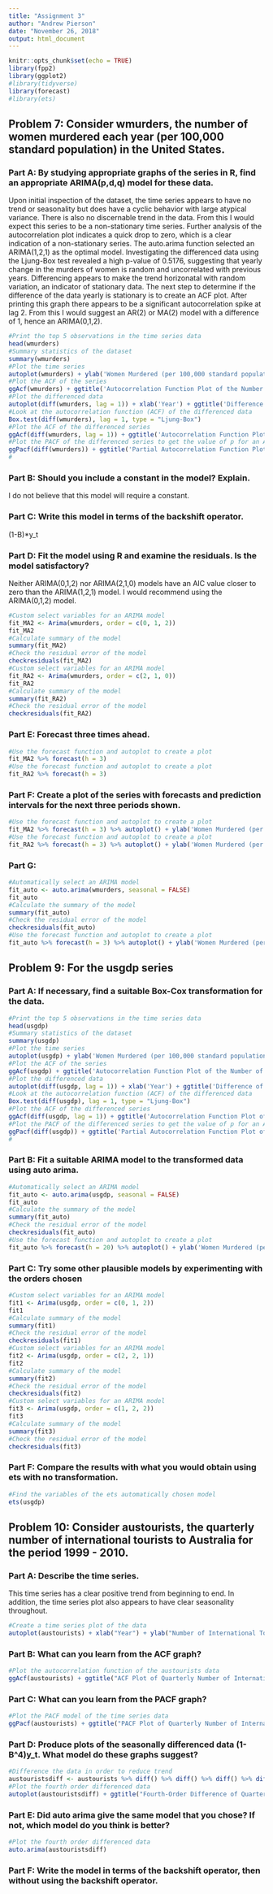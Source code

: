 ```yaml
---
title: "Assignment 3"
author: "Andrew Pierson"
date: "November 26, 2018"
output: html_document
---
```


```r
knitr::opts_chunk$set(echo = TRUE)
library(fpp2)
library(ggplot2)
#library(tidyverse)
library(forecast)
#library(ets)
```

## Problem 7: Consider wmurders, the number of women murdered each year (per 100,000 standard population) in the United States.

### Part A: By studying appropriate graphs of the series in R, find an appropriate ARIMA(p,d,q) model for these data. 
Upon initial inspection of the dataset, the time series appears to have no trend or seasonality but does have a cyclic behavior with large atypical variance. There is also no discernable trend in the data.  From this I would expect this series to be a non-stationary time series. Further analysis of the autocorrelation plot indicates a quick drop to zero, which is a clear indication of a non-stationary series. The auto.arima function selected an ARIMA(1,2,1) as the optimal model.
Investigating the differenced data using the Ljung-Box test revealed a high p-value of 0.5176, suggesting that yearly change in the murders of women is random and uncorrelated with previous years. Differencing appears to make the trend horizonatal with random variation, an indicator of stationary data. The next step to determine if the difference of the data yearly is stationary is to create an ACF plot. After printing this graph there appears to be a significant autocorrelation spike at lag 2. From this I would suggest an AR(2) or MA(2) model with a difference of 1, hence an ARIMA(0,1,2).

```r
#Print the top 5 observations in the time series data
head(wmurders)
#Summary statistics of the dataset
summary(wmurders)
#Plot the time series
autoplot(wmurders) + ylab('Women Murdered (per 100,000 standard population)') + xlab('Year') + ggtitle('Number of Women Murdered Each Year')
#Plot the ACF of the series
ggAcf(wmurders) + ggtitle('Autocorrelation Function Plot of the Number of Women Murdered Each Year')
#Plot the differenced data
autoplot(diff(wmurders, lag = 1)) + xlab('Year') + ggtitle('Difference of Number of Women Murdered Each Year')
#Look at the autocorrelation function (ACF) of the differenced data
Box.test(diff(wmurders), lag = 1, type = "Ljung-Box")
#Plot the ACF of the differenced series
ggAcf(diff(wmurders, lag = 1)) + ggtitle('Autocorrelation Function Plot of the Difference of Number of Women Murdered Each Year')
#Plot the PACF of the differenced series to get the value of p for an AR model
ggPacf(diff(wmurders)) + ggtitle('Partial Autocorrelation Function Plot of the Difference of Number of Women Murdered Each Year')
#
```

### Part B: Should you include a constant in the model? Explain.
I do not believe that this model will require a constant.

### Part C: Write this model in terms of the backshift operator.
(1-B)*y_t

### Part D: Fit the model using R and examine the residuals. Is the model satisfactory?
Neither ARIMA(0,1,2) nor ARIMA(2,1,0) models have an AIC value closer to zero than the ARIMA(1,2,1) model. I would recommend using the ARIMA(0,1,2) model.

```r
#Custom select variables for an ARIMA model
fit_MA2 <- Arima(wmurders, order = c(0, 1, 2))
fit_MA2
#Calculate summary of the model
summary(fit_MA2)
#Check the residual error of the model
checkresiduals(fit_MA2)
#Custom select variables for an ARIMA model
fit_RA2 <- Arima(wmurders, order = c(2, 1, 0))
fit_RA2
#Calculate summary of the model
summary(fit_RA2)
#Check the residual error of the model
checkresiduals(fit_RA2)
```

### Part E: Forecast three times ahead.

```r
#Use the forecast function and autoplot to create a plot
fit_MA2 %>% forecast(h = 3)
#Use the forecast function and autoplot to create a plot
fit_RA2 %>% forecast(h = 3)
```

### Part F: Create a plot of the series with forecasts and prediction intervals for the next three periods shown.

```r
#Use the forecast function and autoplot to create a plot
fit_MA2 %>% forecast(h = 3) %>% autoplot() + ylab('Women Murdered (per 100,000 standard population)') + xlab('Year') 
#Use the forecast function and autoplot to create a plot
fit_RA2 %>% forecast(h = 3) %>% autoplot() + ylab('Women Murdered (per 100,000 standard population)') + xlab('Year') 
```

### Part G: 

```r
#Automatically select an ARIMA model
fit_auto <- auto.arima(wmurders, seasonal = FALSE)
fit_auto
#Calculate the summary of the model
summary(fit_auto)
#Check the residual error of the model
checkresiduals(fit_auto)
#Use the forecast function and autoplot to create a plot
fit_auto %>% forecast(h = 3) %>% autoplot() + ylab('Women Murdered (per 100,000 standard population)') + xlab('Year') 
```

## Problem 9: For the usgdp series 

### Part A: If necessary, find a suitable Box-Cox transformation for the data.

```r
#Print the top 5 observations in the time series data
head(usgdp)
#Summary statistics of the dataset
summary(usgdp)
#Plot the time series
autoplot(usgdp) + ylab('Women Murdered (per 100,000 standard population)') + xlab('Year') + ggtitle('Number of Women Murdered Each Year')
#Plot the ACF of the series
ggAcf(usgdp) + ggtitle('Autocorrelation Function Plot of the Number of Women Murdered Each Year')
#Plot the differenced data
autoplot(diff(usgdp, lag = 1)) + xlab('Year') + ggtitle('Difference of Number of Women Murdered Each Year')
#Look at the autocorrelation function (ACF) of the differenced data
Box.test(diff(usgdp), lag = 1, type = "Ljung-Box")
#Plot the ACF of the differenced series
ggAcf(diff(usgdp, lag = 1)) + ggtitle('Autocorrelation Function Plot of the Difference of Number of Women Murdered Each Year')
#Plot the PACF of the differenced series to get the value of p for an AR model
ggPacf(diff(usgdp)) + ggtitle('Partial Autocorrelation Function Plot of the Difference of Number of Women Murdered Each Year')
#
```

### Part B: Fit a suitable ARIMA model to the transformed data using auto arima.

```r
#Automatically select an ARIMA model
fit_auto <- auto.arima(usgdp, seasonal = FALSE)
fit_auto
#Calculate the summary of the model
summary(fit_auto)
#Check the residual error of the model
checkresiduals(fit_auto)
#Use the forecast function and autoplot to create a plot
fit_auto %>% forecast(h = 20) %>% autoplot() + ylab('Women Murdered (per 100,000 standard population)') + xlab('Year') 
```

### Part C: Try some other plausible models by experimenting with the orders chosen

```r
#Custom select variables for an ARIMA model
fit1 <- Arima(usgdp, order = c(0, 1, 2))
fit1
#Calculate summary of the model
summary(fit1)
#Check the residual error of the model
checkresiduals(fit1)
#Custom select variables for an ARIMA model
fit2 <- Arima(usgdp, order = c(2, 2, 1))
fit2
#Calculate summary of the model
summary(fit2)
#Check the residual error of the model
checkresiduals(fit2)
#Custom select variables for an ARIMA model
fit3 <- Arima(usgdp, order = c(1, 2, 2))
fit3
#Calculate summary of the model
summary(fit3)
#Check the residual error of the model
checkresiduals(fit3)
```

### Part F: Compare the results with what you would obtain using ets with no transformation. 

```r
#Find the variables of the ets automatically chosen model
ets(usgdp)
```

## Problem 10: Consider austourists, the quarterly number of international tourists to Australia for the period 1999 - 2010.

### Part A: Describe the time series. 
This time series has a clear positive trend from beginning to end. In addition, the time series plot also appears to have clear seasonality throughout.
```r
#Create a time series plot of the data
autoplot(austourists) + xlab("Year") + ylab("Number of International Tourists") + ggtitle("Quarterly Number of International Tourists to Australia From 1999 to 2010")
```

### Part B: What can you learn from the ACF graph? 

```r
#Plot the autocorrelation function of the austourists data
ggAcf(austourists) + ggtitle("ACF Plot of Quarterly Number of International Tourists to Australia From 1999 to 2010")
```

### Part C: What can you learn from the PACF graph? 

```r
#Plot the PACF model of the time series data
ggPacf(austourists) + ggtitle("PACF Plot of Quarterly Number of International Tourists to Australia From 1999 to 2010")
```

### Part D: Produce plots of the seasonally differenced data (1-B^4)y_t. What model do these graphs suggest?

```r
#Difference the data in order to reduce trend
austouristsdiff <- austourists %>% diff() %>% diff() %>% diff() %>% diff()
#Plot the fourth order differenced data
autoplot(austouristsdiff) + ggtitle("Fourth-Order Difference of Quarterly Number of International Tourists to Australia From 1999 to 2010 ")
```

### Part E: Did auto arima give the same model that you chose? If not, which model do you think is better?

```r
#Plot the fourth order differenced data
auto.arima(austouristsdiff)
```

### Part F: Write the model in terms of the backshift operator, then without using the backshift operator.
